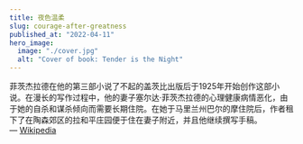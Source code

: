 ```yaml
---
title: 夜色温柔
slug: courage-after-greatness
published_at: "2022-04-11"
hero_image:
  image: "./cover.jpg"
  alt: "Cover of book: Tender is the Night"
---
```


菲茨杰拉德在他的第三部小说了不起的盖茨比出版后于1925年开始创作这部小说。在漫长的写作过程中，他的妻子塞尔达·菲茨杰拉德的心理健康病情恶化，由于她的自杀和谋杀倾向而需要长期住院。在她于马里兰州巴尔的摩住院后，作者租下了在陶森郊区的拉和平庄园便于住在妻子附近，并且他继续撰写手稿。— [Wikipedia](https://en.wikipedia.org/wiki/Tender_Is_the_Night)